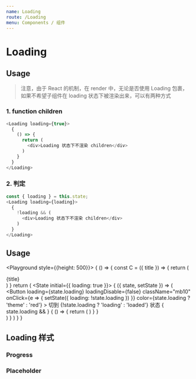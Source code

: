 ```yaml
---
name: Loading
route: /Loading
menu: Components / 组件
---
```



# Loading

## Usage

> 注意，由于 React 的机制，在 render 中，无论是否使用 Loading 包裹，如果不希望子组件在 loading 状态下被渲染出来，可以有两种方式

### 1. function children

```js
<Loading loading={true}>
  {
    () => {
      return (
        <div>Loading 状态下不渲染 children</div>
      )
    }
  }
</Loading>
```

### 2. 判定

```js
const { loading } = this.state;
<Loading loading={loading}>
  {
    !loading && (
      <div>Loading 状态下不渲染 children</div>
    )
  }
</Loading>
```

## Usage

<Playground style={{height: 500}}>
  {
    () => {
      const C = ({ title }) => {
        return (
          <div className="p20 mb10 bg_default">
            {title}
          </div>
        )
      }
      return (
        <State initial={{ loading: true }}>
          {
            ({ state, setState }) => (
              <div>
                <Button
                  loading={state.loading}
                  loadingDisable={false}
                  className="mb10"
                  onClick={e => {
                    setState({
                      loading: !state.loading
                    })
                  }}
                  color={state.loading ? 'theme' : 'red'} >
                  切到 {!state.loading ? 'loading' : 'loaded'} 状态
                </Button>
                <Loading loading={state.loading} inrow={true}>
                  {
                    state.loading && <C title="内容与 loading 共存" />
                  }
                  <C title="内容与 loading 共存" />
                </Loading>
                <Loading loading={state.loading} inrow={false}>
                  {
                    () => {
                      return (
                        <C title="内容与 loading 只有一个" />
                      )
                    }
                  }
                </Loading>
              </div>
            )
          }
        </State>
      )
    }
  }
</Playground>

## Loading 样式

<Playground>
  <h3>Progress</h3>
  <div className="relative pb20">
    <LoadingProgress />
  </div>
  <h3>Placeholder</h3>
  <LoadingPlaceholder />
</Playground>

<Props of={Loading} />

